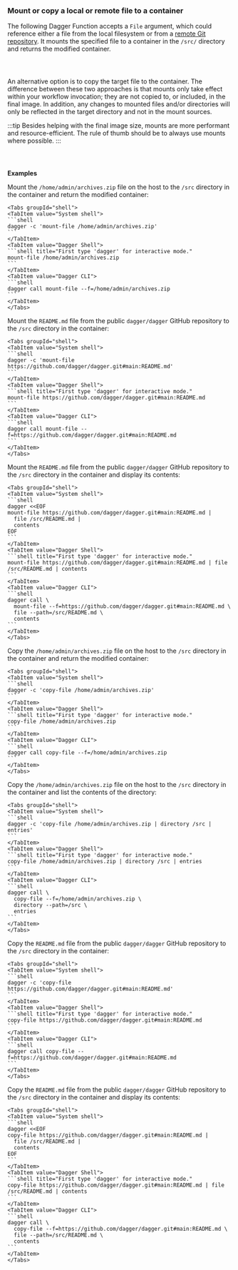 
### Mount or copy a local or remote file to a container

The following Dagger Function accepts a `File` argument, which could reference either a file from the local filesystem or from a [remote Git repository](../..//extending/remote-repositories.mdx). It mounts the specified file to a container in the `/src/` directory and returns the modified container.

<Tabs groupId="language" queryString="sdk">
<TabItem value="go" label="Go">

```go file=../../cookbook/snippets/mount-file/go/main.go
```

</TabItem>
<TabItem value="python" label="Python">

```python file=../../cookbook/snippets/mount-file/python/main.py
```

</TabItem>
<TabItem value="typescript" label="TypeScript">

```typescript file=../../cookbook/snippets/mount-file/typescript/index.ts
```

</TabItem>
</Tabs>

An alternative option is to copy the target file to the container. The difference between these two approaches is that mounts only take effect within your workflow invocation; they are not copied to, or included, in the final image. In addition, any changes to mounted files and/or directories will only be reflected in the target directory and not in the mount sources.

:::tip
Besides helping with the final image size, mounts are more performant and resource-efficient. The rule of thumb should be to always use mounts where possible.
:::

<Tabs groupId="language" queryString="sdk">
<TabItem value="go" label="Go">

```go file=../../cookbook/snippets/copy-file/go/main.go
```

</TabItem>
<TabItem value="python" label="Python">

```python file=../../cookbook/snippets/copy-file/python/main.py
```

</TabItem>
<TabItem value="typescript" label="TypeScript">

```typescript file=../../cookbook/snippets/copy-file/typescript/index.ts
```

</TabItem>
</Tabs>


**Examples**

Mount the `/home/admin/archives.zip` file on the host to the `/src` directory in the container and return the modified container:

    <Tabs groupId="shell">
    <TabItem value="System shell">
    ```shell
    dagger -c 'mount-file /home/admin/archives.zip'
    ```
    </TabItem>
    <TabItem value="Dagger Shell">
    ```shell title="First type 'dagger' for interactive mode."
    mount-file /home/admin/archives.zip
    ```
    </TabItem>
    <TabItem value="Dagger CLI">
    ```shell
    dagger call mount-file --f=/home/admin/archives.zip
    ```
    </TabItem>
    </Tabs>

Mount the `README.md` file from the public `dagger/dagger` GitHub repository to the `/src` directory in the container:

    <Tabs groupId="shell">
    <TabItem value="System shell">
    ```shell
    dagger -c 'mount-file https://github.com/dagger/dagger.git#main:README.md'
    ```
    </TabItem>
    <TabItem value="Dagger Shell">
    ```shell title="First type 'dagger' for interactive mode."
    mount-file https://github.com/dagger/dagger.git#main:README.md
    ```
    </TabItem>
    <TabItem value="Dagger CLI">
    ```shell
    dagger call mount-file --f=https://github.com/dagger/dagger.git#main:README.md
    ```
    </TabItem>
    </Tabs>

Mount the `README.md` file from the public `dagger/dagger` GitHub repository to the `/src` directory in the container and display its contents:

    <Tabs groupId="shell">
    <TabItem value="System shell">
    ```shell
    dagger <<EOF
    mount-file https://github.com/dagger/dagger.git#main:README.md |
      file /src/README.md |
      contents
    EOF
    ```
    </TabItem>
    <TabItem value="Dagger Shell">
    ```shell title="First type 'dagger' for interactive mode."
    mount-file https://github.com/dagger/dagger.git#main:README.md | file /src/README.md | contents
    ```
    </TabItem>
    <TabItem value="Dagger CLI">
    ```shell
    dagger call \
      mount-file --f=https://github.com/dagger/dagger.git#main:README.md \
      file --path=/src/README.md \
      contents
    ```
    </TabItem>
    </Tabs>

Copy the `/home/admin/archives.zip` file on the host to the `/src` directory in the container and return the modified container:

    <Tabs groupId="shell">
    <TabItem value="System shell">
    ```shell
    dagger -c 'copy-file /home/admin/archives.zip'
    ```
    </TabItem>
    <TabItem value="Dagger Shell">
    ```shell title="First type 'dagger' for interactive mode."
    copy-file /home/admin/archives.zip
    ```
    </TabItem>
    <TabItem value="Dagger CLI">
    ```shell
    dagger call copy-file --f=/home/admin/archives.zip
    ```
    </TabItem>
    </Tabs>

Copy the `/home/admin/archives.zip` file on the host to the `/src` directory in the container and list the contents of the directory:

    <Tabs groupId="shell">
    <TabItem value="System shell">
    ```shell
    dagger -c 'copy-file /home/admin/archives.zip | directory /src | entries'
    ```
    </TabItem>
    <TabItem value="Dagger Shell">
    ```shell title="First type 'dagger' for interactive mode."
    copy-file /home/admin/archives.zip | directory /src | entries
    ```
    </TabItem>
    <TabItem value="Dagger CLI">
    ```shell
    dagger call \
      copy-file --f=/home/admin/archives.zip \
      directory --path=/src \
      entries
    ```
    </TabItem>
    </Tabs>

Copy the `README.md` file from the public `dagger/dagger` GitHub repository to the `/src` directory in the container:

    <Tabs groupId="shell">
    <TabItem value="System shell">
    ```shell
    dagger -c 'copy-file https://github.com/dagger/dagger.git#main:README.md'
    ```
    </TabItem>
    <TabItem value="Dagger Shell">
    ```shell title="First type 'dagger' for interactive mode."
    copy-file https://github.com/dagger/dagger.git#main:README.md
    ```
    </TabItem>
    <TabItem value="Dagger CLI">
    ```shell
    dagger call copy-file --f=https://github.com/dagger/dagger.git#main:README.md
    ```
    </TabItem>
    </Tabs>

Copy the `README.md` file from the public `dagger/dagger` GitHub repository to the `/src` directory in the container and display its contents:

    <Tabs groupId="shell">
    <TabItem value="System shell">
    ```shell
    dagger <<EOF
    copy-file https://github.com/dagger/dagger.git#main:README.md |
      file /src/README.md |
      contents
    EOF
    ```
    </TabItem>
    <TabItem value="Dagger Shell">
    ```shell title="First type 'dagger' for interactive mode."
    copy-file https://github.com/dagger/dagger.git#main:README.md | file /src/README.md | contents
    ```
    </TabItem>
    <TabItem value="Dagger CLI">
    ```shell
    dagger call \
      copy-file --f=https://github.com/dagger/dagger.git#main:README.md \
      file --path=/src/README.md \
      contents
    ```
    </TabItem>
    </Tabs>
